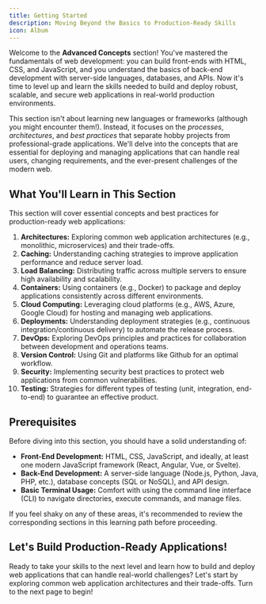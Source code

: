 ```yaml
---
title: Getting Started
description: Moving Beyond the Basics to Production-Ready Skills
icon: Album
---
```


Welcome to the **Advanced Concepts** section! You've mastered the fundamentals of web development: you can build front-ends with HTML, CSS, and JavaScript, and you understand the basics of back-end development with server-side languages, databases, and APIs.
Now it's time to level up and learn the skills needed to build and deploy robust, scalable, and secure web applications in real-world production environments.

This section isn't about learning new languages or frameworks (although you might encounter them!).
Instead, it focuses on the *processes*, *architectures*, and *best practices* that separate hobby projects from professional-grade applications.
We'll delve into the concepts that are essential for deploying and managing applications that can handle real users, changing requirements, and the ever-present challenges of the modern web.

## What You'll Learn in This Section

This section will cover essential concepts and best practices for production-ready web applications:

1.  **Architectures:** Exploring common web application architectures (e.g., monolithic, microservices) and their trade-offs.
2.  **Caching:** Understanding caching strategies to improve application performance and reduce server load.
3.  **Load Balancing:** Distributing traffic across multiple servers to ensure high availability and scalability.
4.  **Containers:** Using containers (e.g., Docker) to package and deploy applications consistently across different environments.
5.  **Cloud Computing:** Leveraging cloud platforms (e.g., AWS, Azure, Google Cloud) for hosting and managing web applications.
6.  **Deployments:** Understanding deployment strategies (e.g., continuous integration/continuous delivery) to automate the release process.
7.  **DevOps:** Exploring DevOps principles and practices for collaboration between development and operations teams.
8.  **Version Control:** Using Git and platforms like Github for an optimal workflow.
9.  **Security:** Implementing security best practices to protect web applications from common vulnerabilities.
10. **Testing:** Strategies for different types of testing (unit, integration, end-to-end) to guarantee an effective product.

## Prerequisites

Before diving into this section, you should have a solid understanding of:

- **Front-End Development:** HTML, CSS, JavaScript, and ideally, at least one modern JavaScript framework (React, Angular, Vue, or Svelte).
- **Back-End Development:** A server-side language (Node.js, Python, Java, PHP, etc.), database concepts (SQL or NoSQL), and API design.
- **Basic Terminal Usage:** Comfort with using the command line interface (CLI) to navigate directories, execute commands, and manage files.

If you feel shaky on any of these areas, it's recommended to review the corresponding sections in this learning path before proceeding.

## Let's Build Production-Ready Applications!

Ready to take your skills to the next level and learn how to build and deploy web applications that can handle real-world challenges? Let's start by exploring common web application architectures and their trade-offs.
Turn to the next page to begin!
